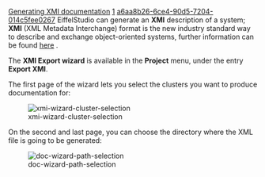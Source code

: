 [[Property:title|Generating XMI documentation]]
[[Property:weight|1]]
[[Property:uuid|a6aa8b26-6ce4-90d5-7204-014c5fee0267]]
EiffelStudio can generate an '''XMI''' description of a system; '''XMI''' (XML Metadata Interchange) format is the new industry standard way to describe and exchange object-oriented systems, further information can be found [http://www.omg.org/technology/xml/ here] . 

The '''XMI Export wizard''' is available in the '''Project''' menu, under the entry '''Export XMI'''. 

The first page of the wizard lets you select the clusters you want to produce documentation for:

[[Image:xmi-wizard-cluster-selection]]  


On the second and last page, you can choose the directory where the XML file is going to be generated:

[[Image:doc-wizard-path-selection]]  

{{seealso|<br/>
[[Generating multi-format documentation|Generating multi-format documentation]]  }}




